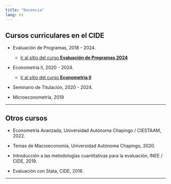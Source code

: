 ```yaml
---
title: "Docencia"
lang: es
---
```


## Cursos curriculares en el CIDE

- Evaluación de Programas, 2018 - 2024.

  - [Ir al sitio del curso **Evaluación de Programas 2024**](https://rojasirvin.github.io/evaluacion-de-programas/){target="_blank"}

- Econometría II, 2020 - 2024.

  - [Ir al sitio del curso **Econometría II**](https://rojasirvin.github.io/econometria-ii/){target="_blank"}

- Seminario de Titulación, 2020 - 2024.

- Microeconometría, 2019


---

## Otros cursos

- Econometría Avanzada, Universidad Autónoma Chapingo / CIESTAAM, 2022.

- Temas de Macroeconomía, Universidad Autónoma Chapingo, 2020.

- Introducción a las metodologías cuantitativas para la evaluación, INEE / CIDE, 2019.

- Evaluación con Stata, CIDE, 2018.

---
